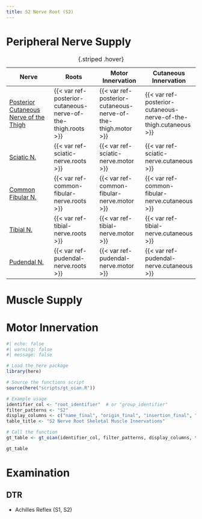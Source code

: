 ```yaml
---
title: S2 Nerve Root (S2)
---
```



# Peripheral Nerve Supply

| Nerve | Roots | Motor Innervation | Cutaneous Innervation |
|-|-|-|-|
| [Posterior Cutaneous Nerve of the Thigh]({{< var ref-posterior-cutaneous-nerve-of-the-thigh.path >}}) | {{< var ref-posterior-cutaneous-nerve-of-the-thigh.roots >}} | {{< var ref-posterior-cutaneous-nerve-of-the-thigh.motor >}} | {{< var ref-posterior-cutaneous-nerve-of-the-thigh.cutaneous >}} |
| [Sciatic N.]({{< var ref-sciatic-nerve.path >}}) | {{< var ref-sciatic-nerve.roots >}} | {{< var ref-sciatic-nerve.motor >}} | {{< var ref-sciatic-nerve.cutaneous >}} |
| [Common Fibular N.]({{< var ref-common-fibular-nerve.path >}}) | {{< var ref-common-fibular-nerve.roots >}} | {{< var ref-common-fibular-nerve.motor >}} | {{< var ref-common-fibular-nerve.cutaneous >}} |
| [Tibial N.]({{< var ref-tibial-nerve.path >}}) | {{< var ref-tibial-nerve.roots >}} | {{< var ref-tibial-nerve.motor >}} | {{< var ref-tibial-nerve.cutaneous >}} |
| [Pudendal N.]({{< var ref-pudendal-nerve.path >}}) | {{< var ref-pudendal-nerve.roots >}} | {{< var ref-pudendal-nerve.motor >}} | {{< var ref-pudendal-nerve.cutaneous >}} |
: {.striped .hover}

# Muscle Supply

# Motor Innervation

```r
#| echo: false
#| warning: false
#| message: false

# Load the here package
library(here)

# Source the functions script
source(here("scripts/gt_oian.R"))

# Example usage
identifier_col <- "root_identifier"  # or "group_identifier"
filter_patterns <- "S2"
display_columns <- c("name_final", "origin_final", "insertion_final", "innervation_final", "action_final")
table_title <- "S2 Nerve Root Skeletal Muscle Innervations"

# Call the function
gt_table <- gt_oian(identifier_col, filter_patterns, display_columns, table_title)

gt_table
```


<!--
| Muscle  | Origin | Insertion | Nerve | Action |
|------|--------|-------|----------|--------|
| [Gluteus Maximus]({{< var ref-gluteus-maximus.path >}}) | {{< var ref-gluteus-maximus.origin >}} | {{< var ref-gluteus-maximus.insertion >}} | {{< var ref-gluteus-maximus.nerve >}} | {{< var ref-gluteus-maximus.action >}} |
| [Piriformis]({{< var ref-piriformis.path >}}) | {{< var ref-piriformis.origin >}} | {{< var ref-piriformis.insertion >}} | {{< var ref-piriformis.nerve >}} | {{< var ref-piriformis.action >}} |
| [Biceps Femoris Long Head]({{< var ref-biceps-femoris-long-head.path >}}) | {{< var ref-biceps-femoris-long-head.origin >}} | {{< var ref-biceps-femoris-long-head.insertion >}} | {{< var ref-biceps-femoris-long-head.nerve >}} | {{< var ref-biceps-femoris-long-head.action >}} |
| [Biceps Femoris Short Head]({{< var ref-biceps-femoris-short-head.path >}}) | {{< var ref-biceps-femoris-short-head.origin >}} | {{< var ref-biceps-femoris-short-head.insertion >}} | {{< var ref-biceps-femoris-short-head.nerve >}} | {{< var ref-biceps-femoris-short-head.action >}} |
| [Semitendinosus]({{< var ref-semitendinosus.path >}}) | {{< var ref-semitendinosus.origin >}} | {{< var ref-semitendinosus.insertion >}} | {{< var ref-semitendinosus.nerve >}} | {{< var ref-semitendinosus.action >}} |
| [Semimembranosus]({{< var ref-semimembranosus.path >}}) | {{< var ref-semimembranosus.origin >}} | {{< var ref-semimembranosus.insertion >}} | {{< var ref-semimembranosus.nerve >}} | {{< var ref-semimembranosus.action >}} |
| [Gastrocnemius]({{< var ref-gastrocnemius.path >}}) | {{< var ref-gastrocnemius.origin >}} | {{< var ref-gastrocnemius.insertion >}} | {{< var ref-gastrocnemius.nerve >}} | {{< var ref-gastrocnemius.action >}} |
| [Soleus]({{< var ref-soleus.path >}}) | {{< var ref-soleus.origin >}} | {{< var ref-soleus.insertion >}} | {{< var ref-soleus.nerve >}} | {{< var ref-soleus.action >}} |
| [Plantaris]({{< var ref-plantaris.path >}}) | {{< var ref-plantaris.origin >}} | {{< var ref-plantaris.insertion >}} | {{< var ref-plantaris.nerve >}} | {{< var ref-plantaris.action >}} |
| [Flexor Digitorum Longus]({{< var ref-flexor-digitorum-longus.path >}}) | {{< var ref-flexor-digitorum-longus.origin >}} | {{< var ref-flexor-digitorum-longus.insertion >}} | {{< var ref-flexor-digitorum-longus.nerve >}} | {{< var ref-flexor-digitorum-longus.action >}} |
| [Flexor Hallucis Longus]({{< var ref-flexor-hallucis-longus.path >}}) | {{< var ref-flexor-hallucis-longus.origin >}} | {{< var ref-flexor-hallucis-longus.insertion >}} | {{< var ref-flexor-hallucis-longus.nerve >}} | {{< var ref-flexor-hallucis-longus.action >}} |
| [Abductor Hallucis]({{< var ref-abductor-hallucis.path >}}) | {{< var ref-abductor-hallucis.origin >}} | {{< var ref-abductor-hallucis.insertion >}} | {{< var ref-abductor-hallucis.nerve >}} | {{< var ref-abductor-hallucis.action >}} |
| [Flexor Digitorum Brevis]({{< var ref-flexor-digitorum-brevis.path >}}) | {{< var ref-flexor-digitorum-brevis.origin >}} | {{< var ref-flexor-digitorum-brevis.insertion >}} | {{< var ref-flexor-digitorum-brevis.nerve >}} | {{< var ref-flexor-digitorum-brevis.action >}} |
| [Abductor Digiti Minimi (foot)]({{< var ref-abductor-digiti-minimi-foot.path >}}) | {{< var ref-abductor-digiti-minimi-foot.origin >}} | {{< var ref-abductor-digiti-minimi-foot.insertion >}} | {{< var ref-abductor-digiti-minimi-foot.nerve >}} | {{< var ref-abductor-digiti-minimi-foot.action >}} |
| [Quadratus Plantae]({{< var ref-quadratus-plantae.path >}}) | {{< var ref-quadratus-plantae.origin >}} | {{< var ref-quadratus-plantae.insertion >}} | {{< var ref-quadratus-plantae.nerve >}} | {{< var ref-quadratus-plantae.action >}} |
| [Lumbricals (foot)]({{< var ref-foot-lumbricals.path >}}) | {{< var ref-foot-lumbricals.origin >}} | {{< var ref-foot-lumbricals.insertion >}} | {{< var ref-foot-lumbricals.nerve >}} | {{< var ref-foot-lumbricals.action >}} |
| [Flexor Hallucis Brevis]({{< var ref-flexor-hallucis-brevis.path >}}) | {{< var ref-flexor-hallucis-brevis.origin >}} | {{< var ref-flexor-hallucis-brevis.insertion >}} | {{< var ref-flexor-hallucis-brevis.nerve >}} | {{< var ref-flexor-hallucis-brevis.action >}} |
| [Adductor Hallucis]({{< var ref-adductor-hallucis.path >}}) | {{< var ref-adductor-hallucis.origin >}} | {{< var ref-adductor-hallucis.insertion >}} | {{< var ref-adductor-hallucis.nerve >}} | {{< var ref-adductor-hallucis.action >}} |
| [Flexor Digiti Minimi Brevis (Foot)]({{< var ref-flexor-digiti-minimi-brevis-foot.path >}}) | {{< var ref-flexor-digiti-minimi-brevis-foot.origin >}} | {{< var ref-flexor-digiti-minimi-brevis-foot.insertion >}} | {{< var ref-flexor-digiti-minimi-brevis-foot.nerve >}} | {{< var ref-flexor-digiti-minimi-brevis-foot.action >}} |
| [Opponens Digiti Minimi (Foot)]({{< var ref-opponens-digiti-minimi-foot.path >}}) | {{< var ref-opponens-digiti-minimi-foot.origin >}} | {{< var ref-opponens-digiti-minimi-foot.insertion >}} | {{< var ref-opponens-digiti-minimi-foot.nerve >}} | {{< var ref-opponens-digiti-minimi-foot.action >}} |
| [Plantar Interossei (Foot)]({{< var ref-plantar-interossei-foot.path >}}) | {{< var ref-plantar-interossei-foot.origin >}} | {{< var ref-plantar-interossei-foot.insertion >}} | {{< var ref-plantar-interossei-foot.nerve >}} | {{< var ref-plantar-interossei-foot.action >}} |
| [Dorsal Interossei (Foot)]({{< var ref-dorsal-interossei-foot.path >}}) | {{< var ref-dorsal-interossei-foot.origin >}} | {{< var ref-dorsal-interossei-foot.insertion >}} | {{< var ref-dorsal-interossei-foot.nerve >}} | {{< var ref-dorsal-interossei-foot.action >}} |
: {.striped .hover}
-->



# Examination

## DTR

- Achilles Reflex (S1, S2)